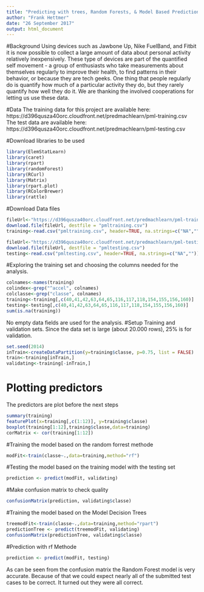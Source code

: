 ---
title: "Predicting with trees, Random Forests, & Model Based Predictions"
author: "Frank Hettmer"
date: "26 September 2017"
output: html_document
---
#Background
Using devices such as Jawbone Up, Nike FuelBand, and Fitbit it is now possible to collect a large amount of data about personal activity relatively inexpensively. These type of devices are part of the quantified self movement - a group of enthusiasts who take measurements about themselves regularly to improve their health, to find patterns in their behavior, or because they are tech geeks. One thing that people regularly do is quantify how much of a particular activity they do, but they rarely quantify how well they do it. We are thanking the involved cooperations for letting us use these data.

#Data
The training data for this project are available here:
https://d396qusza40orc.cloudfront.net/predmachlearn/pml-training.csv
The test data are available here:
https://d396qusza40orc.cloudfront.net/predmachlearn/pml-testing.csv

#Download libraries to be used

```{r }
library(ElemStatLearn)
library(caret)
library(rpart)
library(randomForest)
library(RCurl)
library(Matrix)
library(rpart.plot)
library(RColorBrewer)
library(rattle)
```
#Download Data files
```{r}

fileUrl<-"https://d396qusza40orc.cloudfront.net/predmachlearn/pml-training.csv"
download.file(fileUrl, destfile = "pmltraining.csv")
training<-read.csv("pmltraining.csv", header=TRUE, na.strings=c("NA",""))

fileUrl<-"https://d396qusza40orc.cloudfront.net/predmachlearn/pml-testing.csv"
download.file(fileUrl, destfile = "pmltesting.csv")
testing<-read.csv("pmltesting.csv", header=TRUE, na.strings=c("NA",""))

```

#Exploring the training set and choosing the columns needed for the analysis.
```{r}
colnames<-names(training)
colindex<-grep("^accel", colnames)
colclasse<-grep("classe", colnames)
training<-training[,c(40,41,42,63,64,65,116,117,118,154,155,156,160)]
testing<-testing[,c(40,41,42,63,64,65,116,117,118,154,155,156,160)]
sum(is.na(training))   
```
No empty data fields are used for the analysis.
#Setup Training and validation sets. Since the data set is large (about 20.000 rows), 25% is for validation.
```{r}
set.seed(2014)
inTrain<-createDataPartition(y=training$classe, p=0.75, list = FALSE)
train<-training[inTrain,]
validating<-training[-inTrain,]
```

# Plotting predictors
The predictors are plot before the next steps
```{r pressure, echo=TRUE}
summary(training)
featurePlot(x=training[,c(1:12)], y=training$classe)
boxplot(training[1:12],training$classe,data=training)
corMatrix <- cor(training[1:12])
```
#Training the model based on the random forrest methode
```{r}
modFit<-train(classe~.,data=training,method="rf")
```

#Testing the model based on the training model with the testing set
```{r}
prediction <- predict(modFit, validating)
```
#Make confusion matrix to check quality
```{r}
confusionMatrix(prediction, validating$classe)
```

#Training the model based on the Model Decision Trees
```{r}
treemodFit<-train(classe~.,data=training,method="rpart")
predictionTree <- predict(treemodFit, validating)
confusionMatrix(predictionTree, validating$classe)
```
#Prediction with rf Methode
```{r}
prediction <- predict(modFit, testing)
```
As can be seen from the confusion matrix the Random Forest model is very accurate. Because of that we could expect nearly all of the submitted test cases to be correct. It turned out they were all correct.
